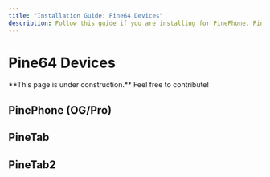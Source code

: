 ```yaml
---
title: "Installation Guide: Pine64 Devices"
description: Follow this guide if you are installing for PinePhone, PinePhone Pro, PineTab, or PineTab2.
---
```



# Pine64 Devices

<Callout type="warning" emoji="⚠">
  **This page is under construction.** Feel free to contribute!
</Callout>

## PinePhone (OG/Pro)

## PineTab

## PineTab2